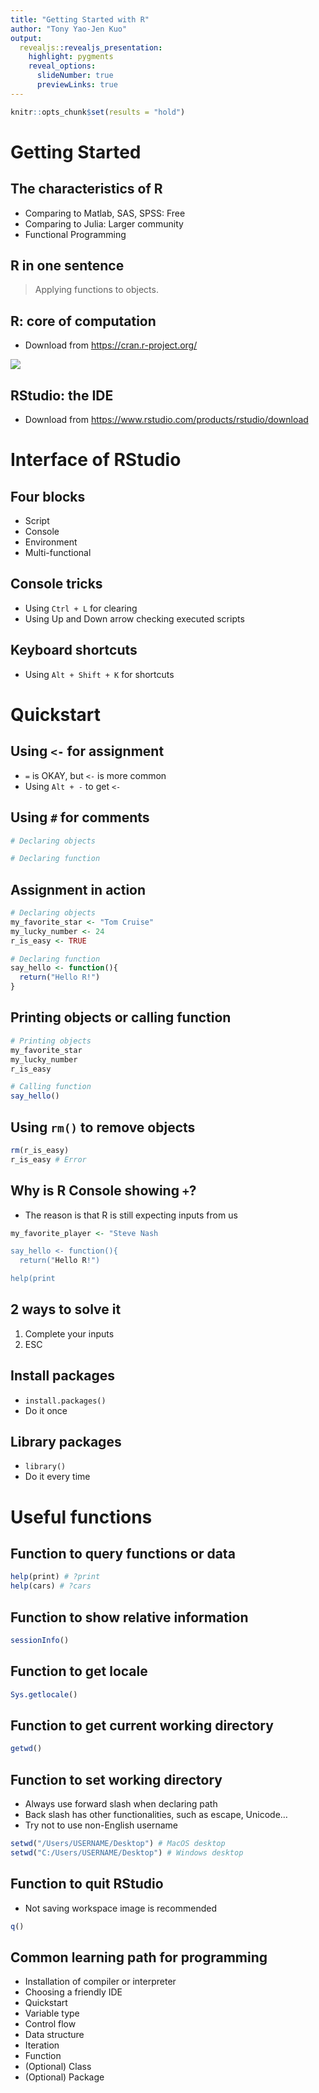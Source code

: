 ```yaml
---
title: "Getting Started with R"
author: "Tony Yao-Jen Kuo"
output: 
  revealjs::revealjs_presentation:
    highlight: pygments
    reveal_options:
      slideNumber: true
      previewLinks: true
---
```


```r
knitr::opts_chunk$set(results = "hold")
```

# Getting Started

## The characteristics of R

- Comparing to Matlab, SAS, SPSS: Free
- Comparing to Julia: Larger community
- Functional Programming

## R in one sentence

> Applying functions to objects.

## R: core of computation

- Download from <https://cran.r-project.org/>

![](https://i.imgur.com/A5OwsnX.png)

## RStudio: the IDE

- Download from <https://www.rstudio.com/products/rstudio/download>

# Interface of RStudio

## Four blocks

- Script
- Console
- Environment
- Multi-functional

## Console tricks

- Using `Ctrl + L` for clearing
- Using Up and Down arrow checking executed scripts

## Keyboard shortcuts

- Using `Alt + Shift + K` for shortcuts

# Quickstart

## Using `<-` for assignment

- `=` is OKAY, but `<-` is more common
- Using `Alt + -` to get `<-`

## Using `#` for comments

```r
# Declaring objects

# Declaring function

```

## Assignment in action

```r
# Declaring objects
my_favorite_star <- "Tom Cruise"
my_lucky_number <- 24
r_is_easy <- TRUE

# Declaring function
say_hello <- function(){
  return("Hello R!")
}
```

## Printing objects or calling function

```r
# Printing objects
my_favorite_star
my_lucky_number
r_is_easy

# Calling function
say_hello()
```

## Using `rm()` to remove objects

```r
rm(r_is_easy)
r_is_easy # Error
```

## Why is R Console showing `+`?

- The reason is that R is still expecting inputs from us

```r
my_favorite_player <- "Steve Nash

say_hello <- function(){
  return("Hello R!")

help(print
```

## 2 ways to solve it

1. Complete your inputs
2. ESC

## Install packages

- `install.packages()`
- Do it once

## Library packages

- `library()`
- Do it every time

# Useful functions

## Function to query functions or data

```r
help(print) # ?print
help(cars) # ?cars
```

## Function to show relative information

```r
sessionInfo()
```

## Function to get locale

```r
Sys.getlocale()
```

## Function to get current working directory

```r
getwd()
```

## Function to set working directory

- Always use forward slash when declaring path
- Back slash has other functionalities, such as escape, Unicode...
- Try not to use non-English username

```r
setwd("/Users/USERNAME/Desktop") # MacOS desktop
setwd("C:/Users/USERNAME/Desktop") # Windows desktop
```

## Function to quit RStudio

- Not saving workspace image is recommended

```r
q()
```

## Common learning path for programming

- Installation of compiler or interpreter
- Choosing a friendly IDE
- Quickstart
- Variable type
- Control flow
- Data structure
- Iteration
- Function
- (Optional) Class
- (Optional) Package